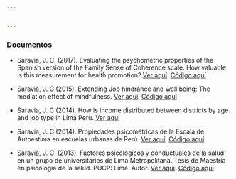 ```yaml
---


---
```


### Documentos

- Saravia, J. C. (2017). Evaluating the psychometric properties of the Spanish version of the Family Sense of Coherence scale: How valuable is this measurement for health promotion? [Ver aquí](images/Escalas_FSOC.pdf). [Código aquí](https://github.com/jsaraviadrago/Portafolio/tree/master/4.%20Family%20Sense%20of%20Coherence%20(2017))

- Saravia, J. C (2015). Extending Job hindrance and well being: The mediation effect of mindfulness. [Ver aquí](images/Extending_JH.pdf). [Código aquí](https://github.com/jsaraviadrago/Portafolio/tree/master/3.%20Job%20hindrance%20(2015))

- Saravia, J. C (2014). How is income distributed between districts by age and job type in Lima Peru. [Ver aquí](images/Income_peru.pdf)

- Saravia, J. C (2014). Propiedades psicométricas de la Escala de Autoestima en escuelas urbanas de Perú. [Ver aquí](images/Escala de Autoestima.pdf). [Código aquí](https://github.com/jsaraviadrago/Portafolio/tree/master/2.%20Autoestima%20(2014))

- Saravia, J. C. (2013). Factores psicológicos y conductuales de la salud en un grupo de universitarios de Lima Metropolitana. Tesis de Maestría en psicología de la salud. PUCP: Lima. Autor. [Ver aquí](https://www.researchgate.net/publication/275340384_Factores_psicologicos_y_conductuales_de_la_salud_en_un_grupo_de_universitarios_de_Lima_Metropolitana). [Código aquí](https://github.com/jsaraviadrago/Portafolio/tree/master/1.%20Tesis%20salud%20(2013))


 

